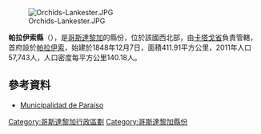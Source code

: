 [[Image:Orchids-Lankester.JPG|right]]

'''帕拉伊索縣'''（{{lang-es|Cantón de Paraíso}}），是[[哥斯達黎加|哥斯達黎加]]的縣份，位於該國西北部，由[[卡塔戈省|卡塔戈省]]負責管轄，首府設於[[帕拉伊索_(哥斯達黎加)|帕拉伊索]]，始建於1848年12月7日，面積411.91平方公里，2011年人口57,743人，人口密度每平方公里140.18人。

==參考資料==
*[http://www.muniparaiso.go.cr/ Municipalidad de Paraíso] {{Wayback|url=http://www.muniparaiso.go.cr/ |date=20210121153806 }}

{{哥斯達黎加省份}}
[[Category:哥斯達黎加行政區劃|Category:哥斯達黎加行政區劃]]
[[Category:哥斯達黎加縣份|Category:哥斯達黎加縣份]]